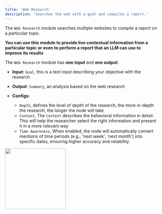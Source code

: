 ```yaml
---
title: 'Web Research'
description: 'Searches the web with a goal and compiles a report.'
---
```


The `Web Research` module searches multiple websites to compile a report on a particular topic.

**You can use this module to provide live contextual information from a particular topic or even to perform a report that an LLM can use to improve its results**

The `Web Research` module has **one input** and **one output**:

- **Input**: `Goal`, this is a text input describing your objective with the research
- **Output**: `Summary`, an analysis based on the web research

- **Configs**: 
     - `Depth`, defines the level of depth of the research, the more in-depth the research, the longer the node will take
     - `Context`, The `Context` describes the behavioral information in detail. This will help the researcher select the right information and present it in a more relevant way
     - `Time Awareness`, When enabled, the node will automatically convert mentions of time periods (e.g., 'next week', 'next month') into specific dates, ensuring higher accuracy and reliability.


<img height="200" src="/WRA.png" />
